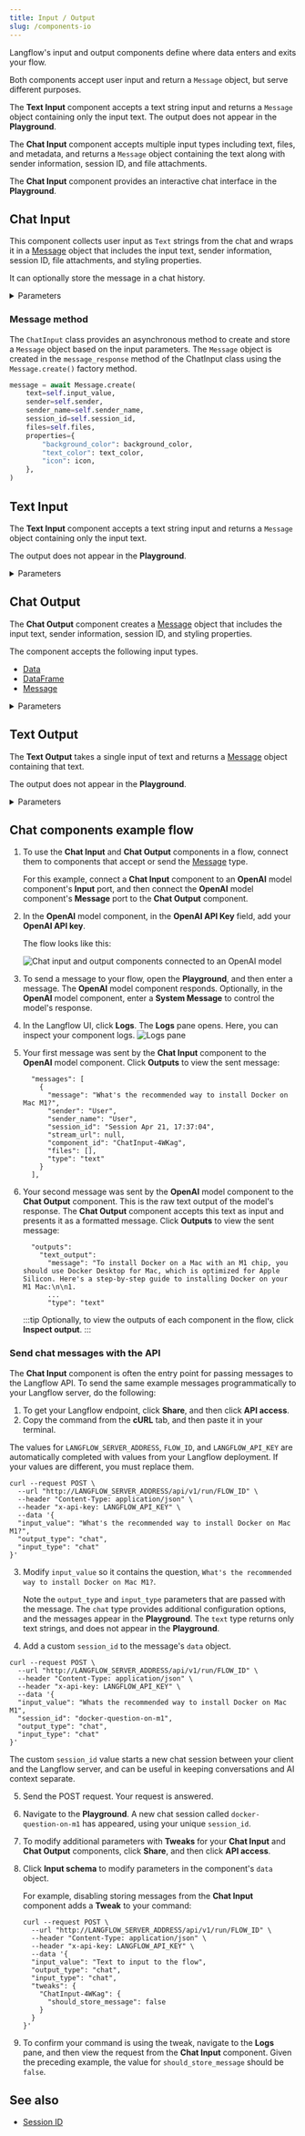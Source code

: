 ```yaml
---
title: Input / Output
slug: /components-io
---
```



Langflow's input and output components define where data enters and exits your flow.

Both components accept user input and return a `Message` object, but serve different purposes.

The **Text Input** component accepts a text string input and returns a `Message` object containing only the input text. The output does not appear in the **Playground**.

The **Chat Input** component accepts multiple input types including text, files, and metadata, and returns a `Message` object containing the text along with sender information, session ID, and file attachments.

The **Chat Input** component provides an interactive chat interface in the **Playground**.

## Chat Input

This component collects user input as `Text` strings from the chat and wraps it in a [Message](/data-types#message) object that includes the input text, sender information, session ID, file attachments, and styling properties.

It can optionally store the message in a chat history.

<details>
<summary>Parameters</summary>

**Inputs**

| Name | Display Name | Info |
|------|--------------|------|
|input_value|Text|The Message to be passed as input.
|should_store_message|Store Messages|Store the message in the history.|
|sender|Sender Type|The type of sender.|
|sender_name|Sender Name|The name of the sender.|
|session_id|Session ID|The unique identifier for the chat session. If empty, the current session ID parameter is used.|
|files|Files|The files to be sent with the message.|
|background_color|Background Color|The background color of the icon.|
|chat_icon|Icon|The icon of the message.|
|text_color|Text Color|The text color of the name.|

**Outputs**

| Name | Display Name | Info |
|------|--------------|------|
|message|Message|The resulting chat message object with all specified properties.|

</details>

### Message method

The `ChatInput` class provides an asynchronous method to create and store a `Message` object based on the input parameters.
The `Message` object is created in the `message_response` method of the ChatInput class using the `Message.create()` factory method.

```python
message = await Message.create(
    text=self.input_value,
    sender=self.sender,
    sender_name=self.sender_name,
    session_id=self.session_id,
    files=self.files,
    properties={
        "background_color": background_color,
        "text_color": text_color,
        "icon": icon,
    },
)
```

## Text Input

The **Text Input** component accepts a text string input and returns a `Message` object containing only the input text.

The output does not appear in the **Playground**.

<details>
<summary>Parameters</summary>

**Inputs**

| Name | Display Name | Info |
|------|--------------|------|
|input_value|Text|The text/content to be passed as output.|

**Outputs**

| Name | Display Name | Info |
|------|--------------|------|
|text|Text|The resulting text message.|

</details>

## Chat Output

The **Chat Output** component creates a [Message](/data-types#message) object that includes the input text, sender information, session ID, and styling properties.

The component accepts the following input types.
* [Data](/data-types#data)
* [DataFrame](/data-types#dataframe)
* [Message](/data-types#message)

<details>
<summary>Parameters</summary>

**Inputs**

| Name | Display Name | Info |
|------|--------------|------|
|input_value|Text|The message to be passed as output.|
|should_store_message|Store Messages|The flag to store the message in the history.|
|sender|Sender Type|The type of sender.|
|sender_name|Sender Name|The name of the sender.|
|session_id|Session ID|The unique identifier for the chat session. If empty, the current session ID parameter is used.|
|data_template|Data Template|The template to convert Data to Text. If the option is left empty, it is dynamically set to the Data's text key.|
|background_color|Background Color|The background color of the icon.|
|chat_icon|Icon|The icon of the message.|
|text_color|Text Color|The text color of the name.|
|clean_data|Basic Clean Data|When enabled, `DataFrame` inputs are cleaned when converted to text. Cleaning removes empty rows, empty lines in cells, and multiple newlines.|

**Outputs**

| Name | Display Name | Info |
|------|--------------|------|
|message|Message|The resulting chat message object with all specified properties.|

</details>

## Text Output

The **Text Output** takes a single input of text and returns a [Message](/data-types#message) object containing that text.

The output does not appear in the **Playground**.

<details>
<summary>Parameters</summary>

**Inputs**

| Name | Display Name | Info |
|------|--------------|------|
|input_value|Text|The text to be passed as output.|

**Outputs**

| Name | Display Name | Info |
|------|--------------|------|
|text|Text|The resulting text message.|

</details>

## Chat components example flow

1. To use the **Chat Input** and **Chat Output** components in a flow, connect them to components that accept or send the [Message](/data-types#message) type.

    For this example, connect a **Chat Input** component to an **OpenAI** model component's **Input** port, and then connect the **OpenAI** model component's **Message** port to the **Chat Output** component.

2. In the **OpenAI** model component, in the **OpenAI API Key** field, add your **OpenAI API key**.

    The flow looks like this:

    ![Chat input and output components connected to an OpenAI model](/img/component-chat-io.png)

3. To send a message to your flow, open the **Playground**, and then enter a message.
    The **OpenAI** model component responds.
    Optionally, in the **OpenAI** model component, enter a **System Message** to control the model's response.
4. In the Langflow UI, click **Logs**.
    The **Logs** pane opens.
    Here, you can inspect your component logs.
    ![Logs pane](/img/logs.png)

5. Your first message was sent by the **Chat Input** component to the **OpenAI** model component.
    Click **Outputs** to view the sent message:
    ```text
      "messages": [
        {
          "message": "What's the recommended way to install Docker on Mac M1?",
          "sender": "User",
          "sender_name": "User",
          "session_id": "Session Apr 21, 17:37:04",
          "stream_url": null,
          "component_id": "ChatInput-4WKag",
          "files": [],
          "type": "text"
        }
      ],
    ```
6. Your second message was sent by the **OpenAI** model component to the **Chat Output** component.
    This is the raw text output of the model's response.
    The **Chat Output** component accepts this text as input and presents it as a formatted message.
    Click **Outputs** to view the sent message:
    ```text
      "outputs":
        "text_output":
          "message": "To install Docker on a Mac with an M1 chip, you should use Docker Desktop for Mac, which is optimized for Apple Silicon. Here's a step-by-step guide to installing Docker on your M1 Mac:\n\n1.
          ...
          "type": "text"
    ```

    :::tip
    Optionally, to view the outputs of each component in the flow, click <Icon name="TextSearch" aria-hidden="true"/> **Inspect output**.
    :::

### Send chat messages with the API

The **Chat Input** component is often the entry point for passing messages to the Langflow API.
To send the same example messages programmatically to your Langflow server, do the following:

1. To get your Langflow endpoint, click **Share**, and then click **API access**.
2. Copy the command from the **cURL** tab, and then paste it in your terminal.

The values for `LANGFLOW_SERVER_ADDRESS`, `FLOW_ID`, and `LANGFLOW_API_KEY` are automatically completed with values from your Langflow deployment.
If your values are different, you must replace them.
```text
curl --request POST \
  --url "http://LANGFLOW_SERVER_ADDRESS/api/v1/run/FLOW_ID" \
  --header "Content-Type: application/json" \
  --header "x-api-key: LANGFLOW_API_KEY" \
  --data '{
  "input_value": "What's the recommended way to install Docker on Mac M1?",
  "output_type": "chat",
  "input_type": "chat"
}'
```

3. Modify `input_value` so it contains the question, `What's the recommended way to install Docker on Mac M1?`.

    Note the `output_type` and `input_type` parameters that are passed with the message. The `chat` type provides additional configuration options, and the messages appear in the **Playground**. The `text` type returns only text strings, and does not appear in the **Playground**.

4. Add a custom `session_id` to the message's `data` object.

```text
curl --request POST \
  --url "http://LANGFLOW_SERVER_ADDRESS/api/v1/run/FLOW_ID" \
  --header "Content-Type: application/json" \
  --header "x-api-key: LANGFLOW_API_KEY" \
  --data '{
  "input_value": "Whats the recommended way to install Docker on Mac M1",
  "session_id": "docker-question-on-m1",
  "output_type": "chat",
  "input_type": "chat"
}'
```
The custom `session_id` value starts a new chat session between your client and the Langflow server, and can be useful in keeping conversations and AI context separate.

5. Send the POST request.
Your request is answered.
6. Navigate to the **Playground**.
A new chat session called `docker-question-on-m1` has appeared, using your unique `session_id`.
7. To modify additional parameters with **Tweaks** for your **Chat Input** and **Chat Output** components, click **Share**, and then click **API access**.
8. Click **Input schema** to modify parameters in the component's `data` object.

    For example, disabling storing messages from the **Chat Input** component adds a **Tweak** to your command:

    ```text
    curl --request POST \
      --url "http://LANGFLOW_SERVER_ADDRESS/api/v1/run/FLOW_ID" \
      --header "Content-Type: application/json" \
      --header "x-api-key: LANGFLOW_API_KEY" \
      --data '{
      "input_value": "Text to input to the flow",
      "output_type": "chat",
      "input_type": "chat",
      "tweaks": {
        "ChatInput-4WKag": {
          "should_store_message": false
        }
      }
    }'
    ```

9. To confirm your command is using the tweak, navigate to the **Logs** pane, and then view the request from the **Chat Input** component.
Given the preceding example, the value for `should_store_message` should be `false`.

## See also

- [Session ID](/session-id)
